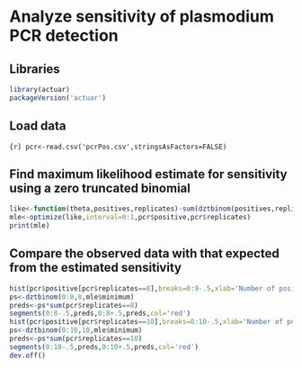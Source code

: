 # Analyze sensitivity of plasmodium PCR detection

## Libraries
```r
library(actuar)
packageVersion('actuar')
```

## Load data
```{r]
pcr<-read.csv('pcrPos.csv',stringsAsFactors=FALSE)
```

## Find maximum likelihood estimate for sensitivity using a zero truncated binomial
```r
like<-function(theta,positives,replicates)-sum(dztbinom(positives,replicates,theta,log=TRUE))
mle<-optimize(like,interval=0:1,pcr$positive,pcr$replicates)
print(mle)
```

## Compare the observed data with that expected from the estimated sensitivity
```r
hist(pcr$positive[pcr$replicates==8],breaks=0:9-.5,xlab='Number of positive PCRs',main='8 replicate samples',las=1)
ps<-dztbinom(0:8,8,mle$minimum)
preds<-ps*sum(pcr$replicates==8)
segments(0:8-.5,preds,0:8+.5,preds,col='red')
hist(pcr$positive[pcr$replicates==10],breaks=0:10-.5,xlab='Number of positive PCRs',main='10 replicate samples',ylim=c(0,1.2),las=1)
ps<-dztbinom(0:10,10,mle$minimum)
preds<-ps*sum(pcr$replicates==10)
segments(0:10-.5,preds,0:10+.5,preds,col='red')
dev.off()
```
